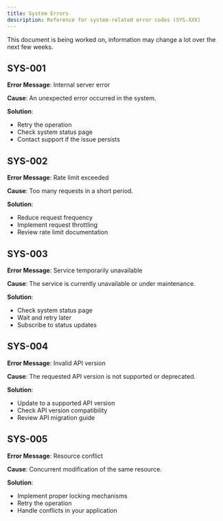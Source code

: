 ```yaml
---
title: System Errors
description: Reference for system-related error codes (SYS-XXX)
---
```



<Callout type="warn" title="Document Status">
  This document is being worked on, information may change a lot over the next few weeks.
</Callout>

## SYS-001

**Error Message**: Internal server error

**Cause**: An unexpected error occurred in the system.

**Solution**: 
- Retry the operation
- Check system status page
- Contact support if the issue persists

## SYS-002

**Error Message**: Rate limit exceeded

**Cause**: Too many requests in a short period.

**Solution**: 
- Reduce request frequency
- Implement request throttling
- Review rate limit documentation

## SYS-003

**Error Message**: Service temporarily unavailable

**Cause**: The service is currently unavailable or under maintenance.

**Solution**: 
- Check system status page
- Wait and retry later
- Subscribe to status updates

## SYS-004

**Error Message**: Invalid API version

**Cause**: The requested API version is not supported or deprecated.

**Solution**: 
- Update to a supported API version
- Check API version compatibility
- Review API migration guide

## SYS-005

**Error Message**: Resource conflict

**Cause**: Concurrent modification of the same resource.

**Solution**: 
- Implement proper locking mechanisms
- Retry the operation
- Handle conflicts in your application                                        